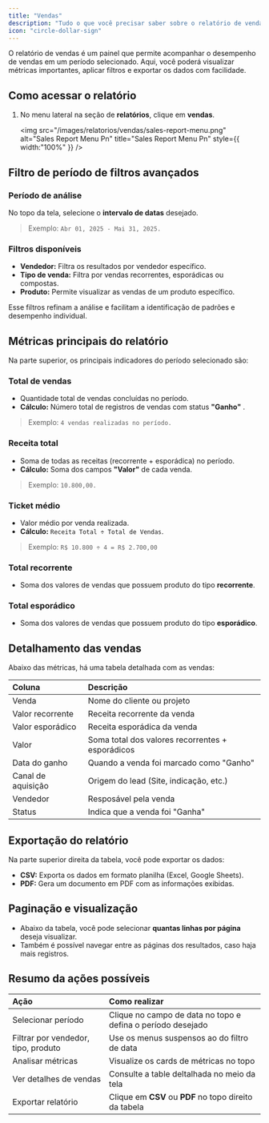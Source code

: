 ```yaml
---
title: "Vendas"
description: "Tudo o que você precisar saber sobre o relatório de vendas no gc vendas."
icon: "circle-dollar-sign"
---
```


O relatório de vendas é um painel que permite acompanhar o desempenho de vendas em um período selecionado. Aqui, você poderá visualizar métricas importantes, aplicar filtros e exportar os dados com facilidade.

## Como acessar o relatório

1. No menu lateral na seção de **relatórios**, clique em **vendas**.

   <img
     src="/images/relatorios/vendas/sales-report-menu.png"
     alt="Sales Report Menu Pn"
     title="Sales Report Menu Pn"
     style={{ width:"100%" }}
   />

## Filtro de período de filtros avançados

### Período de análise

No topo da tela, selecione o **intervalo de datas** desejado.

> Exemplo: `Abr 01, 2025 - Mai 31, 2025.`

### Filtros disponíveis

- **Vendedor:** Filtra os resultados por vendedor específico.
- **Tipo de venda:** Filtra por vendas recorrentes, esporádicas ou compostas.
- **Produto:** Permite visualizar as vendas de um produto específico.

Esse filtros refinam a análise e facilitam a identificação de padrões e desempenho individual.

## Métricas principais do relatório

Na parte superior, os principais indicadores do período selecionado são:

### Total de vendas

- Quantidade total de vendas concluídas no período.
- **Cálculo:** Número total de registros de vendas com status **"Ganho"** .

> Exemplo: `4 vendas realizadas no período.`

### Receita total

- Soma de todas as receitas (recorrente \+ esporádica) no período.
- **Cálculo:** Soma dos campos **"Valor"** de cada venda.

> Exemplo: `10.800,00.`

### Ticket médio

- Valor médio por venda realizada.
- **Cálculo:** `Receita Total ÷ Total de Vendas`.

> Exemplo: `R$ 10.800 ÷ 4 = R$ 2.700,00`

### Total recorrente

- Soma dos valores de vendas que possuem produto do tipo **recorrente**.

### Total esporádico

- Soma dos valores de vendas que possuem produto do tipo **esporádico**.

## Detalhamento das vendas

Abaixo das métricas, há uma tabela detalhada com as vendas:

| Coluna             | Descrição                                          |
| :----------------- | :------------------------------------------------- |
| Venda              | Nome do cliente ou projeto                         |
| Valor recorrente   | Receita recorrente da venda                        |
| Valor esporádico   | Receita esporádica da venda                        |
| Valor              | Soma total dos valores recorrentes  \+ esporádicos |
| Data do ganho      | Quando a venda foi marcado como "Ganho"            |
| Canal de aquisição | Origem do lead (Site, indicação, etc.)             |
| Vendedor           | Resposável pela venda                              |
| Status             | Indica que a venda foi "Ganha"                     |

## Exportação do relatório

Na parte superior direita da tabela, você pode exportar os dados:

- **CSV:** Exporta os dados em formato planilha (Excel, Google Sheets).
- **PDF:** Gera um documento em PDF com as informações exibidas.

## Paginação e visualização

- Abaixo da tabela, você pode selecionar **quantas linhas por página** deseja visualizar.
- Também é possível navegar entre as páginas dos resultados, caso haja mais registros.

## Resumo da ações possíveis

| Ação                                | Como realizar                                               |
| :---------------------------------- | :---------------------------------------------------------- |
| Selecionar período                  | Clique no campo de data no topo e defina o período desejado |
| Filtrar por vendedor, tipo, produto | Use os menus suspensos ao do filtro de data                 |
| Analisar métricas                   | Visualize os cards de métricas no topo                      |
| Ver detalhes de vendas              | Consulte a table deltalhada no meio da tela                 |
| Exportar relatório                  | Clique em **CSV** ou **PDF** no topo direito da tabela      |